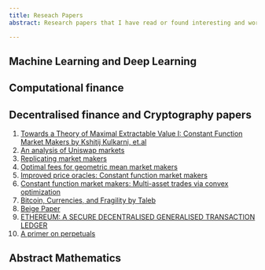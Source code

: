 ```yaml
---
title: Reseach Papers
abstract: Research papers that I have read or found interesting and worth exploring.

---
```

## Machine Learning and Deep Learning


## Computational finance

## Decentralised finance and Cryptography papers
  1. [Towards a Theory of Maximal Extractable Value I: Constant Function Market Makers by Kshitij Kulkarni, et.al](https://arxiv.org/abs/2207.11835)
  2. [An analysis of Uniswap markets](https://arxiv.org/abs/1911.03380)
  3. [Replicating market makers](https://arxiv.org/abs/2103.14769)
  4. [Optimal fees for geometric mean market makers](https://arxiv.org/pdf/2104.00446.pdf)
  5. [Improved price oracles: Constant function market makers](https://arxiv.org/pdf/2003.10001)
  6. [Constant function market makers: Multi-asset trades via convex optimization](https://arxiv.org/pdf/2107.12484)
  7. [Bitcoin, Currencies, and Fragility by Taleb](https://www.fooledbyrandomness.com/BTC-QF.pdf)
  8. [Beige Paper](https://github.com/chronaeon/beigepaper/blob/master/beigepaper.pdf)
  9. [ETHEREUM: A SECURE DECENTRALISED GENERALISED TRANSACTION LEDGER](https://ethereum.github.io/yellowpaper/paper.pdf)
  10. [A primer on perpetuals](A primer on perpetuals)
  
  
  
## Abstract Mathematics